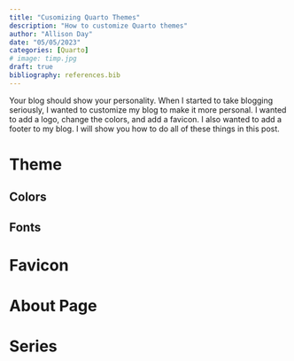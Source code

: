 ```yaml
---
title: "Cusomizing Quarto Themes"
description: "How to customize Quarto themes"
author: "Allison Day"
date: "05/05/2023"
categories: [Quarto]
# image: timp.jpg
draft: true
bibliography: references.bib
---
```


Your blog should show your personality. When I started to take blogging seriously, I wanted to customize my blog to make it more personal. I wanted to add a logo, change the colors, and add a favicon. I also wanted to add a footer to my blog. I will show you how to do all of these things in this post.

# Theme

## Colors

## Fonts

# Favicon

# About Page

# Series